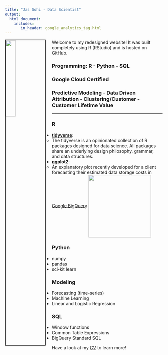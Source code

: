 ```yaml
---
title: "Jas Sohi - Data Scientist"
output: 
  html_document:
    includes:
       in_header: google_analytics_tag.html
---
```


<link rel="stylesheet" href="styles.css" type="text/css">
<!--<img src="images/mountain.jpeg" style="height:25%; width:25%" align="top">-->
<div>
<img src="images/headshot.jpeg" style="width:25%; border:2px solid; margin-right: 20px" align="left">

Welcome to my redesigned website! It was built completely using R (RStudio) and is hosted on GitHub.

### Programming:  R - Python - SQL 
### Google Cloud Certified 
### Predictive Modeling - Data Driven Attribution - Clustering/Customer - Customer Lifetime Value
</div>

<div>
<hr>
### R

* [**tidyverse**](https://www.tidyverse.org/):
  * The tidyverse is an opinionated collection of R packages designed for data science. All packages share an underlying design philosophy, grammar, and data structures.

* **ggplot2**: 
  * An explanatory plot recently developed for a client forecasting their estimated data storage costs in [Google BigQuery](https://cloud.google.com/bigquery/)
[<img src="images/ggplot2.jpg" width="200" align="center"/>](images/ggplot2.jpg)

### Python

* numpy
* pandas
* sci-kit learn 

### Modeling

* Forecasting (time-series)
* Machine Learning
* Linear and Logistic Regression

### SQL

* Window functions
* Common Table Expressions
* BigQuery Standard SQL

Have a look at my [CV](https://docs.google.com/document/d/140V8w_9ULxasPt1undqa-iB3GUzr14LRm5vrmcpMCF4/edit#heading=h.8v78y56onko) to learn more! 
</div>